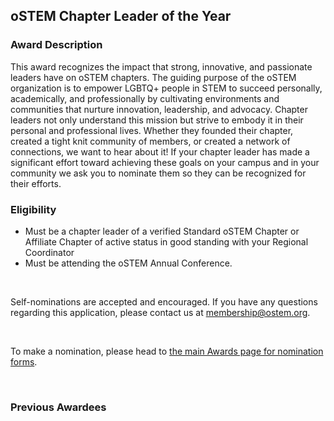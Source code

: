 
<SiteLayout title="Awards - Chapter Leader" accent="apricot">

  <div>

## oSTEM Chapter Leader of the Year

### Award Description

This award recognizes the impact that strong, innovative, and passionate leaders
have on oSTEM chapters. The guiding purpose of the oSTEM organization is to
empower LGBTQ+ people in STEM to succeed personally, academically, and
professionally by cultivating environments and communities that nurture
innovation, leadership, and advocacy. Chapter leaders not only understand this
mission but strive to embody it in their personal and professional lives.
Whether they founded their chapter, created a tight knit community of members,
or created a network of connections, we want to hear about it! If your chapter
leader has made a significant effort toward achieving these goals on your campus
and in your community we ask you to nominate them so they can be recognized for
their efforts.

### Eligibility

- Must be a chapter leader of a verified Standard oSTEM Chapter or Affiliate
  Chapter of active status in good standing with your Regional Coordinator
- Must be attending the oSTEM Annual Conference.

<br />

Self-nominations are accepted and encouraged. If you have any questions
regarding this application, please contact us at membership@ostem.org.

<br />

To make a nomination, please head to [the main Awards page for nomination forms](.#chapter-awards).

</div>

<br />

<div>

### Previous Awardees

<div className="grid gap-8 md:grid-cols-2 my-1">
  <AwardeeCard
    awardeeName="Lex Yu - USC quest"
    awardYear={2022}
    profileImg="/images/awards/chapter-leader-award/lex-yu-2022.jpg"
    altDesc="Profile picture of Lex Yu"
    width={300}
    height={200}
  />
  <AwardeeCard
    awardeeName="Kai Janicki - University of Central Florida"
    awardYear={2021}
    profileImg="/images/pattern/rainbox-box-pattern-desaturated.png"
    altDesc="Profile picture of Kai Janicki"
    width={150}
    height={225}
  />
  <AwardeeCard
    awardeeName="Nova Moore - Central Michigan University"
    awardYear={2020}
    profileImg="/images/pattern/rainbox-box-pattern-desaturated.png"
    altDesc="Profile picture of Nova Moore"
    width={150}
    height={225}
  />
  <AwardeeCard
    awardeeName="Billie Harrer - Georgia Tech"
    awardYear={2019}
    profileImg="/images/awards/chapter-leader-award/william-harrer-2019.jpeg"
    altDesc="Profile picture of Billie Harrer"
    width={150}
    height={225}
  />
</div>

</div>
</SiteLayout>
